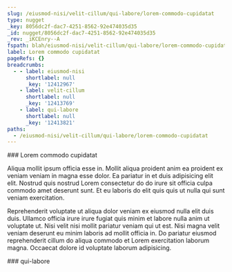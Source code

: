 ```yaml
---
slug: /eiusmod-nisi/velit-cillum/qui-labore/lorem-commodo-cupidatat
type: nugget
_key: 8056dc2f-dac7-4251-8562-92e474035d35
_id: nugget/8056dc2f-dac7-4251-8562-92e474035d35
_rev: _iKCEnry--A
fspath: blah/eiusmod-nisi/velit-cillum/qui-labore/lorem-commodo-cupidatat.md
label: Lorem commodo cupidatat
pageRefs: {}
breadcrumbs:
  - - label: eiusmod-nisi
      shortlabel: null
      _key: '12412967'
    - label: velit-cillum
      shortlabel: null
      _key: '12413769'
    - label: qui-labore
      shortlabel: null
      _key: '12413821'
paths:
  - /eiusmod-nisi/velit-cillum/qui-labore/lorem-commodo-cupidatat
---
```


<NuggetArea>
<Nugget slug="/eiusmod-nisi/velit-cillum/qui-labore/lorem-commodo-cupidatat" type="nugget" _key="8056dc2f-dac7-4251-8562-92e474035d35" _id="nugget/8056dc2f-dac7-4251-8562-92e474035d35" _rev="_iKCEnry--A" fspath="blah/eiusmod-nisi/velit-cillum/qui-labore/lorem-commodo-cupidatat.md" label="Lorem commodo cupidatat" paths="/eiusmod-nisi/velit-cillum/qui-labore/lorem-commodo-cupidatat">
<NuggetBody>
### Lorem commodo cupidatat

Aliqua mollit ipsum officia esse in. Mollit aliqua proident anim ea proident ex veniam veniam in magna esse dolor. Ea pariatur in et duis adipisicing elit elit. Nostrud quis nostrud Lorem consectetur do do irure sit officia culpa commodo amet deserunt sunt. Et eu laboris do elit quis quis ut nulla qui sunt veniam exercitation.

Reprehenderit voluptate ut aliqua dolor veniam ex eiusmod nulla elit duis duis. Ullamco officia irure irure fugiat quis minim et labore nulla anim ut voluptate ut. Nisi velit nisi mollit pariatur veniam qui ut est. Nisi magna velit veniam deserunt eu minim laboris ad mollit officia in. Do pariatur eiusmod reprehenderit cillum do aliqua commodo et Lorem exercitation laborum magna. Occaecat dolore id voluptate laborum adipisicing.

</NuggetBody>
<Breadcrumbs>
<Crumbs>
<Crumb _key="12412967" label="eiusmod-nisi" /><Crumb _key="12413769" label="velit-cillum" /><Crumb _key="12413821" label="qui-labore" />
</Crumbs>
</Breadcrumbs>
</Nugget>

<NuggetsInbound>
</NuggetsInbound>
<NuggetsOutbound>
</NuggetsOutbound>
</NuggetArea>
<PassagesInbound>
<Passage direction="inbound" type="passage" _key="12413821" _id="passage/12413821" _rev="_iKCEnry--_" label="qui-labore" passage="qui-labore" fspath="blah/eiusmod-nisi/velit-cillum/qui-labore" paths="/eiusmod-nisi/velit-cillum/qui-labore" slug="/eiusmod-nisi/velit-cillum/qui-labore">
<NuggetBody>
### qui-labore

</NuggetBody>
<Breadcrumbs>
<Crumbs>
<Crumb _key="12412967" label="eiusmod-nisi" /><Crumb _key="12413769" label="velit-cillum" />
</Crumbs>
</Breadcrumbs>
</Passage>

</PassagesInbound>
<PassagesOutbound>
</PassagesOutbound>